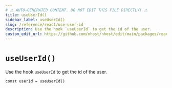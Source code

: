 ```yaml
---
# ⚠️ AUTO-GENERATED CONTENT. DO NOT EDIT THIS FILE DIRECTLY! ⚠️
title: useUserId()
sidebar_label: useUserId()
slug: /reference/react/use-user-id
description: Use the hook `useUserId` to get the id of the user.
custom_edit_url: https://github.com/nhost/nhost/edit/main/packages/react/src/hooks/user.ts#L398
---
```


# `useUserId()`

Use the hook `useUserId` to get the id of the user.

```tsx
const userId = useUserId()
```
